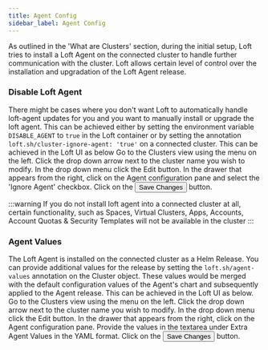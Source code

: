 ```yaml
---
title: Agent Config
sidebar_label: Agent Config
---
```



As outlined in the 'What are Clusters' section, during the initial setup, Loft tries to install a Loft Agent on the connected cluster to handle further communication with the cluster. Loft allows certain level of control over the installation and upgradation of the Loft Agent release.

### Disable Loft Agent

There might be cases where you don't want Loft to automatically handle loft-agent updates for you and you want to manually install or upgrade the loft agent. This can be achieved either by setting the environment variable `DISABLE_AGENT` to `true` in the Loft container or by setting the annotation `loft.sh/cluster-ignore-agent: 'true'` on a connected cluster. This can be achieved in the Loft UI as below
<Flow id="cluster-disable-loft-agent">
  <Step>
    Go to the <NavStep>Clusters</NavStep> view using the menu on the left.
  </Step>
  <Step>
    Click the drop down arrow next to the cluster name you wish to modify. In the drop down menu click the <Label>Edit</Label> button.
  </Step>
  <Step>
    In the drawer that appears from the right, click on the <Label>Agent</Label> configuration pane and select the 'Ignore Agent' checkbox.
  </Step>
  <Step>
    Click on the <Button>Save Changes</Button>  button.
  </Step>
</Flow>

:::warning
If you do not install loft agent into a connected cluster at all, certain functionality, such as Spaces, Virtual Clusters, Apps, Accounts, Account Quotas & Security Templates will not be available in the cluster
:::

### Agent Values

The Loft Agent is installed on the connected cluster as a Helm Release. You can provide additional values for the release by setting the `loft.sh/agent-values` annotation on the Cluster object. These values would be merged with the default configuration values of the Agent's chart and subsequently applied to the Agent release. This can be achieved in the Loft UI as below.
<Flow id="cluster-extravalues-loft-agent">
  <Step>
    Go to the <NavStep>Clusters</NavStep> view using the menu on the left.
  </Step>
  <Step>
    Click the drop down arrow next to the cluster name you wish to modify. In the drop down menu click the <Label>Edit</Label> button.
  </Step>
  <Step>
    In the drawer that appears from the right, click on the <Label>Agent</Label> configuration pane. Provide the values in the textarea under <Label>Extra Agent Values</Label> in the YAML format.
  </Step>
  <Step>
    Click on the <Button>Save Changes</Button>  button.
  </Step>
</Flow>